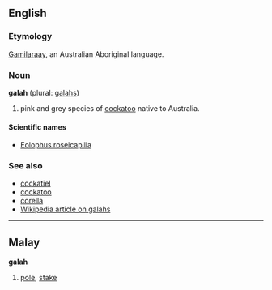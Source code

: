==English==
===Etymology===
[[Gamilaraay]], an Australian Aboriginal language.

===Noun===
'''galah''' (plural: [[galahs]])

# pink and grey species of [[cockatoo]] native to Australia.

====Scientific names====
*[[Eolophus roseicapilla]]

===See also===
*[[cockatiel]]
*[[cockatoo]]
*[[corella]]
*[[w:Galah|Wikipedia article on galahs]]

----

==Malay==
'''galah'''

# [[pole]], [[stake]]